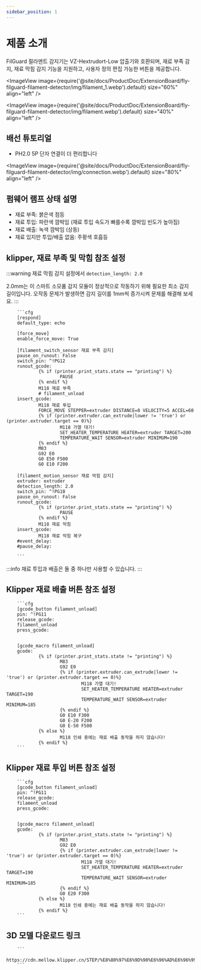 ```yaml
---
sidebar_position: 1
---
```





# 제품 소개

  FilGuard 필라멘트 감지기는 VZ-Hextrudort-Low 압출기와 호환되며, 재료 부족 감지, 재료 막힘 감지 기능을 지원하고, 사용자 정의 편집 가능한 버튼을 제공합니다.

<ImageView image={require('@site/docs/ProductDoc/ExtensionBoard/fly-filguard-filament-detector/img/filament_1.webp').default} size="60%" align="left" />
 
<ImageView image={require('@site/docs/ProductDoc/ExtensionBoard/fly-filguard-filament-detector/img/filament.webp').default} size="40%" align="left" />

## 배선 튜토리얼

* PH2.0 5P 단자 연결이 더 편리합니다

<ImageView image={require('@site/docs/ProductDoc/ExtensionBoard/fly-filguard-filament-detector/img/connection.webp').default} size="80%" align="left" />

## 펌웨어 램프 상태 설명

* 재료 부족: 붉은색 점등
* 재료 투입: 파란색 깜박임 (재료 투입 속도가 빠를수록 깜박임 빈도가 높아짐)
* 재료 배출: 녹색 깜박임 (상동)
* 재료 있지만 투입/배출 없음: 주황색 호흡등

## klipper, 재료 부족 및 막힘 참조 설정

:::warning
재료 막힘 감지 설정에서 `detection_length: 2.0`

2.0mm는 이 스마트 소모품 감지 모듈이 정상적으로 작동하기 위해 필요한 최소 감지 길이입니다. 오작동 문제가 발생하면 감지 길이를 1mm씩 증가시켜 문제를 해결해 보세요.
:::

        ```cfg
        [respond]
        default_type: echo

        [force_move]
        enable_force_move: True

        [filament_switch_sensor 재료 부족 감지]
        pause_on_runout: False
        switch_pin: ^!PG12
        runout_gcode:
                {% if (printer.print_stats.state == "printing") %}
                        PAUSE
                {% endif %}
                M118 재료 부족
                # filament_unload
        insert_gcode:
                M118 재료 투입
                FORCE_MOVE STEPPER=extruder DISTANCE=8 VELOCITY=5 ACCEL=60
                {% if (printer.extruder.can_extrude|lower != 'true') or (printer.extruder.target == 0)%}
                        M118 가열 대기!
                        SET_HEATER_TEMPERATURE HEATER=extruder TARGET=200
                        TEMPERATURE_WAIT SENSOR=extruder MINIMUM=190
                {% endif %}
                M83
                G92 E0
                G0 E50 F500
                G0 E10 F200

        [filament_motion_sensor 재료 막힘 감지]
        extruder: extruder
        detection_length: 2.0
        switch_pin: ^!PG10
        pause_on_runout: False
        runout_gcode:
                {% if (printer.print_stats.state == "printing") %}
                        PAUSE
                {% endif %}
                M118 재료 막힘
        insert_gcode:
                M118 재료 막힘 복구
        #event_delay:
        #pause_delay:

        ```

:::info
재료 투입과 배출은 둘 중 하나만 사용할 수 있습니다.
:::

## Klipper 재료 배출 버튼 참조 설정
        ```cfg
        [gcode_button filament_unload]
        pin: ^!PG11
        release_gcode:
        filament_unload
        press_gcode:


        [gcode_macro filament_unload]
        gcode:
                {% if (printer.print_stats.state != "printing") %}
                        M83
                        G92 E0
                        {% if (printer.extruder.can_extrude|lower != 'true') or (printer.extruder.target == 0)%}
                                M118 가열 대기!
                                SET_HEATER_TEMPERATURE HEATER=extruder TARGET=190
                                TEMPERATURE_WAIT SENSOR=extruder MINIMUM=185
                        {% endif %}
                        G0 E10 F300
                        G0 E-20 F200
                        G0 E-50 F500
                {% else %}
                        M118 인쇄 중에는 재료 배출 동작을 하지 않습니다!
                {% endif %}
        ```


## Klipper 재료 투입 버튼 참조 설정

        ```cfg
        [gcode_button filament_unload]
        pin: ^!PG11
        release_gcode:
        filament_unload
        press_gcode:


        [gcode_macro filament_unload]
        gcode:
                {% if (printer.print_stats.state != "printing") %}
                        M83
                        G92 E0
                        {% if (printer.extruder.can_extrude|lower != 'true') or (printer.extruder.target == 0)%}
                                M118 가열 대기!
                                SET_HEATER_TEMPERATURE HEATER=extruder TARGET=190
                                TEMPERATURE_WAIT SENSOR=extruder MINIMUM=185
                        {% endif %}
                        G0 E20 F300
                {% else %}
                        M118 인쇄 중에는 재료 배출 동작을 하지 않습니다!
                {% endif %}
        ```


## 3D 모델 다운로드 링크

        ```
        https://cdn.mellow.klipper.cn/STEP/%E8%80%97%E6%9D%90%E6%96%AD%E6%96%99%E5%A0%B5%E6%96%99%E6%A3%80%E6%B5%8B%E6%A8%A1%E5%9D%97.7z
        ```